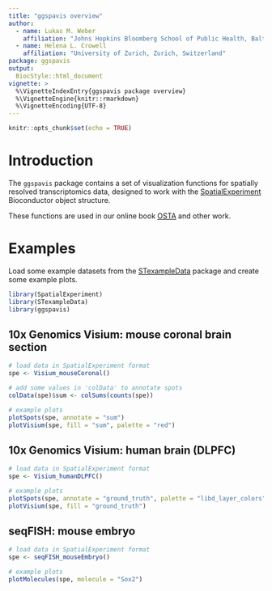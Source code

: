```yaml
---
title: "ggspavis overview"
author: 
  - name: Lukas M. Weber
    affiliation: "Johns Hopkins Bloomberg School of Public Health, Baltimore, USA"
  - name: Helena L. Crowell
    affiliation: "University of Zurich, Zurich, Switzerland"
package: ggspavis
output: 
  BiocStyle::html_document
vignette: >
  %\VignetteIndexEntry{ggspavis package overview}
  %\VignetteEngine{knitr::rmarkdown}
  %\VignetteEncoding{UTF-8}
---
```


```r
knitr::opts_chunk$set(echo = TRUE)
```


# Introduction

The `ggspavis` package contains a set of visualization functions for spatially resolved transcriptomics data, designed to work with the [SpatialExperiment](https://bioconductor.org/packages/SpatialExperiment) Bioconductor object structure.

These functions are used in our online book [OSTA](https://lmweber.org/OSTA-book/) and other work.


# Examples

Load some example datasets from the [STexampleData](https://bioconductor.org/packages/STexampleData) package and create some example plots.

```r
library(SpatialExperiment)
library(STexampleData)
library(ggspavis)
```


## 10x Genomics Visium: mouse coronal brain section

```r
# load data in SpatialExperiment format
spe <- Visium_mouseCoronal()
```

```r
# add some values in 'colData' to annotate spots
colData(spe)$sum <- colSums(counts(spe))

# example plots
plotSpots(spe, annotate = "sum")
plotVisium(spe, fill = "sum", palette = "red")
```


## 10x Genomics Visium: human brain (DLPFC)

```r
# load data in SpatialExperiment format
spe <- Visium_humanDLPFC()
```

```r
# example plots
plotSpots(spe, annotate = "ground_truth", palette = "libd_layer_colors")
plotVisium(spe, fill = "ground_truth")
```


## seqFISH: mouse embryo

```r
# load data in SpatialExperiment format
spe <- seqFISH_mouseEmbryo()
```

```r
# example plots
plotMolecules(spe, molecule = "Sox2")
```

